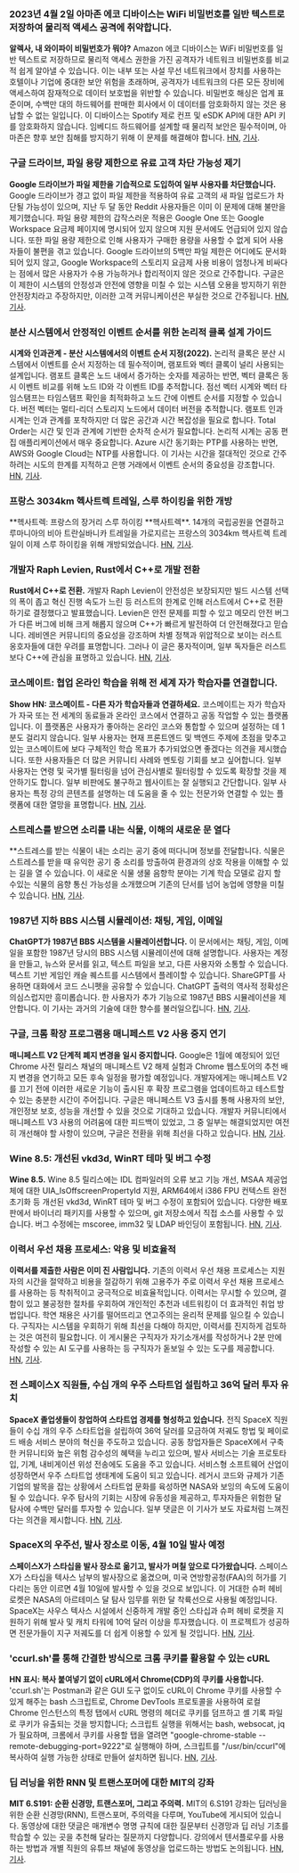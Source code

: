 

<CallToAction />

<Steps>

### 2023년 4월 2일 아마존 에코 디바이스는 WiFi 비밀번호를 일반 텍스트로 저장하여 물리적 액세스 공격에 취약합니다.

**알렉사, 내 와이파이 비밀번호가 뭐야?**
Amazon 에코 디바이스는 WiFi 비밀번호를 일반 텍스트로 저장하므로 물리적 액세스 권한을 가진 공격자가 네트워크 비밀번호를 비교적 쉽게 알아낼 수 있습니다. 이는 내부 또는 사설 무선 네트워크에서 장치를 사용하는 호텔이나 기업에 중대한 보안 위험을 초래하며, 공격자가 네트워크의 다른 모든 장비에 액세스하여 잠재적으로 데이터 보호법을 위반할 수 있습니다. 비밀번호 해싱은 업계 표준이며, 수백만 대의 하드웨어를 판매한 회사에서 이 데이터를 암호화하지 않는 것은 용납할 수 없는 일입니다. 이 디바이스는 Spotify 제로 컨프 및 eSDK API에 대한 API 키를 암호화하지 않습니다. 임베디드 하드웨어를 설계할 때 물리적 보안은 필수적이며, 아마존은 향후 보안 침해를 방지하기 위해 이 문제를 해결해야 합니다.
[HN](http://news.ycombinator.com/item?id=35399590), [기사](https://dragon863.github.io/blog/alexa.html).

### 구글 드라이브, 파일 용량 제한으로 유료 고객 차단 가능성 제기

**Google 드라이브가 파일 제한을 기습적으로 도입하여 일부 사용자를 차단했습니다.**
Google 드라이브가 경고 없이 파일 제한을 적용하여 유료 고객의 새 파일 업로드가 차단될 가능성이 있으며, 지난 두 달 동안 Reddit 사용자들은 이미 이 문제에 대해 불만을 제기했습니다. 파일 용량 제한의 갑작스러운 적용은 Google One 또는 Google Workspace 요금제 페이지에 명시되어 있지 않으며 지원 문서에도 언급되어 있지 않습니다. 또한 파일 용량 제한으로 인해 사용자가 구매한 용량을 사용할 수 없게 되어 사용자들이 불편을 겪고 있습니다. Google 드라이브의 5백만 파일 제한은 어디에도 문서화되어 있지 않고, Google Workspace의 스토리지 요금제 사용 비용이 엄청나게 비싸다는 점에서 많은 사용자가 수용 가능하거나 합리적이지 않은 것으로 간주합니다. 구글은 이 제한이 시스템의 안정성과 안전에 영향을 미칠 수 있는 시스템 오용을 방지하기 위한 안전장치라고 주장하지만, 이러한 고객 커뮤니케이션은 부실한 것으로 간주됩니다.
[HN](http://news.ycombinator.com/item?id=35397071), [기사](https://arstechnica.com/gadgets/2023/03/google-drive-does-a-surprise-rollout-of-file-limits-locking-out-some-users/).

### 분산 시스템에서 안정적인 이벤트 순서를 위한 논리적 클록 설계 가이드

**시계와 인과관계 - 분산 시스템에서의 이벤트 순서 지정(2022).**
논리적 클록은 분산 시스템에서 이벤트를 순서 지정하는 데 필수적이며, 램포트와 벡터 클록이 널리 사용되는 설계입니다. 램포트 클록은 노드 내에서 증가하는 숫자를 제공하는 반면, 벡터 클록은 동시 이벤트 비교를 위해 노드 ID와 각 이벤트 ID를 추적합니다. 점선 벡터 시계와 벡터 타임스탬프는 타임스탬프 확인을 최적화하고 노드 간에 이벤트 순서를 지정할 수 있습니다. 버전 벡터는 멀티-리더 스토리지 노드에서 데이터 버전을 추적합니다. 램포트 인과 시계는 인과 관계를 포착하지만 더 많은 공간과 시간 복잡성을 필요로 합니다. Total Order는 시간 및 인과 관계에 기반한 순차적 순서가 필요합니다. 논리적 시계는 공동 편집 애플리케이션에서 매우 중요합니다. Azure 시간 동기화는 PTP를 사용하는 반면, AWS와 Google Cloud는 NTP를 사용합니다. 이 기사는 시간을 절대적인 것으로 간주하려는 시도의 한계를 지적하고 은행 거래에서 이벤트 순서의 중요성을 강조합니다.
[HN](http://news.ycombinator.com/item?id=35399603), [기사](https://www.exhypothesi.com/clocks-and-causality/).

### 프랑스 3034km 헥사트렉 트레일, 스루 하이킹을 위한 개방

**헥사트렉: 프랑스의 장거리 스루 하이킹 **헥사트렉\*\*.
14개의 국립공원을 연결하고 루마니아의 비아 트란실바니카 트레일을 가로지르는 프랑스의 3034km 헥사트렉 트레일이 이제 스루 하이킹을 위해 개방되었습니다.
[HN](http://news.ycombinator.com/item?id=35397051), [기사](https://en.hexatrek.com).

### 개발자 Raph Levien, Rust에서 C++로 개발 전환

**Rust에서 C++로 전환.**
개발자 Raph Levien이 안전성은 보장되지만 빌드 시스템 선택의 폭이 좁고 혁신 진행 속도가 느린 등 러스트의 한계로 인해 러스트에서 C++로 전환하기로 결정했다고 발표했습니다. Levien은 안전 문제를 피할 수 있고 메모리 안전 버그가 다른 버그에 비해 크게 해롭지 않으며 C++가 빠르게 발전하여 더 안전해졌다고 믿습니다. 레비엔은 커뮤니티의 중요성을 강조하며 차별 정책과 위압적으로 보이는 러스트 옹호자들에 대한 우려를 표명합니다. 그러나 이 글은 풍자적이며, 일부 독자들은 러스트보다 C++에 관심을 표명하고 있습니다.
[HN](http://news.ycombinator.com/item?id=35400047), [기사](https://raphlinus.github.io/rust/2023/04/01/rust-to-cpp.html).

### 코스메이트: 협업 온라인 학습을 위해 전 세계 자가 학습자를 연결합니다.

**Show HN: 코스메이트 - 다른 자가 학습자들과 연결하세요.**
코스메이트는 자가 학습자가 자국 또는 전 세계의 동료들과 온라인 코스에서 연결하고 공동 작업할 수 있는 플랫폼입니다. 이 플랫폼은 사용자가 좋아하는 온라인 코스와 통합할 수 있으며 설정하는 데 1분도 걸리지 않습니다. 일부 사용자는 현재 프론트엔드 및 백엔드 주제에 초점을 맞추고 있는 코스메이트에 보다 구체적인 학습 목표가 추가되었으면 좋겠다는 의견을 제시했습니다. 또한 사용자들은 더 많은 커뮤니티 사례와 멘토링 기회를 보고 싶어합니다. 일부 사용자는 연령 및 국가별 필터링을 넘어 관심사별로 필터링할 수 있도록 확장할 것을 제안하기도 합니다. 일부 비판에도 불구하고 웹사이트는 잘 실행되고 간단합니다. 일부 사용자는 특정 강의 콘텐츠를 설명하는 데 도움을 줄 수 있는 전문가와 연결할 수 있는 플랫폼에 대한 열망을 표명합니다.
[HN](http://news.ycombinator.com/item?id=35398480), [기사](https://www.coursem8.com/).

### 스트레스를 받으면 소리를 내는 식물, 이해의 새로운 문 열다

\*\*스트레스를 받는 식물이 내는 소리는 공기 중에 떠다니며 정보를 전달합니다.
식물은 스트레스를 받을 때 유익한 공기 중 소리를 방출하여 환경과의 상호 작용을 이해할 수 있는 길을 열 수 있습니다. 이 새로운 식물 생물 음향학 분야는 기계 학습 모델로 감지 할 수있는 식물의 음향 통신 가능성을 소개했으며 기존의 단서를 넘어 농업에 영향을 미칠 수 있습니다.
[HN](http://news.ycombinator.com/item?id=35396156), [기사](<https://www.cell.com/cell/fulltext/S0092-8674(23)00262-3>).

### 1987년 지하 BBS 시스템 시뮬레이션: 채팅, 게임, 이메일

**ChatGPT가 1987년 BBS 시스템을 시뮬레이션합니다.**
이 문서에서는 채팅, 게임, 이메일을 포함한 1987년 당시의 BBS 시스템 시뮬레이션에 대해 설명합니다. 사용자는 계정을 만들고, 뉴스와 문서를 읽고, 텍스트 파일을 보고, 다른 사용자와 소통할 수 있습니다. 텍스트 기반 게임인 캐슬 퀘스트를 시스템에서 플레이할 수 있습니다. ShareGPT를 사용하면 대화에서 코드 스니펫을 공유할 수 있습니다. ChatGPT 출력의 역사적 정확성은 의심스럽지만 흥미롭습니다. 한 사용자가 추가 기능으로 1987년 BBS 시뮬레이션을 제안합니다. 이 기사는 과거의 기술에 대한 향수를 불러일으킵니다.
[HN](http://news.ycombinator.com/item?id=35396165), [기사](https://sharegpt.com/c/ICZsSl7).

### 구글, 크롬 확장 프로그램용 매니페스트 V2 사용 중지 연기

**매니페스트 V2 단계적 폐지 변경을 일시 중지합니다.**
Google은 1월에 예정되어 있던 Chrome 사전 릴리스 채널의 매니페스트 V2 해제 실험과 Chrome 웹스토어의 추천 배지 변경을 연기하고 모든 후속 일정을 평가할 예정입니다. 개발자에게는 매니페스트 V2를 끄기 전에 이러한 새로운 기능이 출시된 후 확장 프로그램을 업데이트하고 테스트할 수 있는 충분한 시간이 주어집니다. 구글은 매니페스트 V3 출시를 통해 사용자의 보안, 개인정보 보호, 성능을 개선할 수 있을 것으로 기대하고 있습니다. 개발자 커뮤니티에서 매니페스트 V3 사용의 어려움에 대한 피드백이 있었고, 그 중 일부는 해결되었지만 여전히 개선해야 할 사항이 있으며, 구글은 전환을 위해 최선을 다하고 있습니다.
[HN](http://news.ycombinator.com/item?id=35402698), [기사](https://groups.google.com/a/chromium.org/g/chromium-extensions/c/zQ77HkGmK9E/m/HjaaCIG-BQAJ).

### Wine 8.5: 개선된 vkd3d, WinRT 테마 및 버그 수정

**Wine 8.5.**
Wine 8.5 릴리스에는 IDL 컴파일러의 오류 보고 기능 개선, MSAA 제공업체에 대한 UIA_IsOffscreenPropertyId 지원, ARM64에서 i386 FPU 컨텍스트 완전 초기화 등 개선된 vkd3d, WinRT 테마 및 버그 수정이 포함되어 있습니다. 다양한 배포판에서 바이너리 패키지를 사용할 수 있으며, git 저장소에서 직접 소스를 사용할 수 있습니다. 버그 수정에는 mscoree, imm32 및 LDAP 바인딩이 포함됩니다.
[HN](http://news.ycombinator.com/item?id=35398643), [기사](https://www.winehq.org/announce/8.5).

### 이력서 우선 채용 프로세스: 악용 및 비효율적

**이력서를 제출한 사람은 이미 진 사람입니다.**
기존의 이력서 우선 채용 프로세스는 지원자의 시간을 절약하고 비용을 절감하기 위해 고용주가 주로 이력서 우선 채용 프로세스를 사용하는 등 착취적이고 궁극적으로 비효율적입니다. 이력서는 무시할 수 있으며, 결함이 있고 불공정한 절차를 우회하여 개인적인 추천과 네트워킹이 더 효과적인 취업 방법입니다. 학연 채용은 사기를 떨어뜨리고 연고주의는 윤리적 문제를 일으킬 수 있습니다. 구직자는 시스템을 우회하기 위해 최선을 다해야 하지만, 이력서를 진지하게 검토하는 것은 여전히 필요합니다. 이 게시물은 구직자가 자기소개서를 작성하거나 2분 만에 작성할 수 있는 AI 도구를 사용하는 등 구직자가 돋보일 수 있는 도구를 제공합니다.
[HN](http://news.ycombinator.com/item?id=35397271), [기사](https://www.residentcontrarian.com/p/he-who-submits-a-resume-has-already).

### 전 스페이스X 직원들, 수십 개의 우주 스타트업 설립하고 36억 달러 투자 유치

**SpaceX 졸업생들이 창업하여 스타트업 경제를 형성하고 있습니다.**
전직 SpaceX 직원들이 수십 개의 우주 스타트업을 설립하여 36억 달러를 모금하여 저궤도 항법 및 페이로드 배송 서비스 분야의 혁신을 주도하고 있습니다. 공동 창업자들은 SpaceX에서 구축한 커뮤니티와 높은 위험 감수성의 혜택을 누리고 있으며, 발사 서비스는 기술 프로토타입, 기계, 내비게이션 위성 전송에도 도움을 주고 있습니다. 서비스형 소프트웨어 산업이 성장하면서 우주 스타트업 생태계에 도움이 되고 있습니다. 레거시 코드와 규제가 기존 기업의 발목을 잡는 상황에서 스타트업 문화를 육성하면 NASA와 보잉의 속도에 도움이 될 수 있습니다. 우주 탐사의 기회는 시장에 유동성을 제공하고, 투자자들은 위험한 달 탐사에 수백만 달러를 투자할 수 있습니다. 일부 댓글은 이 기사가 보도 자료처럼 느껴진다는 의견을 제시합니다.
[HN](http://news.ycombinator.com/item?id=35404823), [기사](https://interactive.satellitetoday.com/via/april-2023/how-spacex-alums-are-branching-out-and-shaping-the-startup-economy/).

### SpaceX의 우주선, 발사 장소로 이동, 4월 10일 발사 예정

**스페이스X가 스타십을 발사 장소로 옮기고, 발사가 며칠 앞으로 다가왔습니다.**
스페이스X가 스타십을 텍사스 남부의 발사장으로 옮겼으며, 미국 연방항공청(FAA)의 허가를 기다리는 동안 이르면 4월 10일에 발사할 수 있을 것으로 보입니다. 이 거대한 슈퍼 헤비 로켓은 NASA의 아르테미스 달 탐사 임무를 위한 달 착륙선으로 사용될 예정입니다. SpaceX는 사우스 텍사스 시설에서 신중하게 개발 중인 스타십과 슈퍼 헤비 로켓을 지원하기 위해 발사 및 캐치 타워에 10억 달러 이상을 투자했습니다. 이 프로젝트가 성공하면 전문가들이 지구 저궤도를 더 쉽게 이용할 수 있게 될 것입니다.
[HN](http://news.ycombinator.com/item?id=35405030), [기사](https://arstechnica.com/science/2023/04/spacex-moves-starship-to-launch-site-and-liftoff-could-be-just-days-away/).

### 'ccurl.sh'를 통해 간결한 방식으로 크롬 쿠키를 활용할 수 있는 cURL

**HN 표시: 복사 붙여넣기 없이 cURL에서 Chrome(CDP)의 쿠키를 사용합니다.**
'ccurl.sh'는 Postman과 같은 GUI 도구 없이도 cURL이 Chrome 쿠키를 사용할 수 있게 해주는 bash 스크립트로, Chrome DevTools 프로토콜을 사용하여 로컬 Chrome 인스턴스의 특정 탭에서 cURL 명령의 헤더로 쿠키를 덤프하고 셸 기록 파일로 쿠키가 유출되는 것을 방지합니다; 스크립트 실행을 위해서는 bash, websocat, jq가 필요하며, 크롬에서 쿠키를 사용할 탭을 열려면 "google-chrome-stable --remote-debugging-port=9222"로 실행해야 하며, 스크립트를 "/usr/bin/ccurl"에 복사하여 실행 가능한 상태로 만들어 설치하면 됩니다.
[HN](http://news.ycombinator.com/item?id=35399218), [기사](https://github.com/fipso/ccurl.sh).

### 딥 러닝을 위한 RNN 및 트랜스포머에 대한 MIT의 강좌

**MIT 6.S191: 순환 신경망, 트랜스포머, 그리고 주의력.**
MIT의 6.S191 강좌는 딥러닝을 위한 순환 신경망(RNN), 트랜스포머, 주의력을 다루며, YouTube에 게시되어 있습니다. 동영상에 대한 댓글은 매개변수 명명 규칙에 대한 질문부터 신경망과 딥 러닝 기초를 학습할 수 있는 곳을 추천해 달라는 질문까지 다양합니다. 강의에서 텐서플로우를 사용하는 방법과 개별 직원의 유튜브 채널에 동영상을 업로드하는 방법도 논의됩니다.
[HN](http://news.ycombinator.com/item?id=35405338), [기사](https://www.youtube.com/watch?v=ySEx_Bqxvvo).

</Steps>
